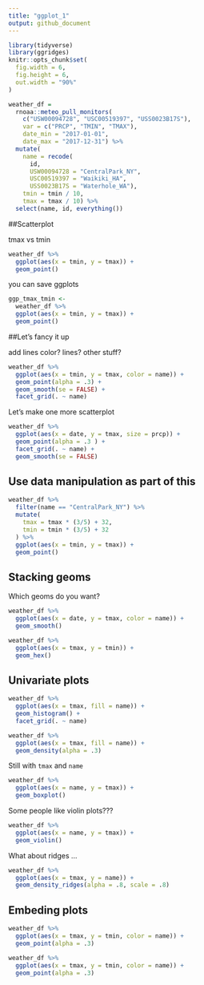 ```yaml
---
title: "ggplot_1"
output: github_document
---
```


```r
library(tidyverse)
library(ggridges)
knitr::opts_chunk$set(
  fig.width = 6,
  fig.height = 6,
  out.width = "90%"
)
```


```r
weather_df = 
  rnoaa::meteo_pull_monitors(
    c("USW00094728", "USC00519397", "USS0023B17S"),
    var = c("PRCP", "TMIN", "TMAX"), 
    date_min = "2017-01-01",
    date_max = "2017-12-31") %>%
  mutate(
    name = recode(
      id, 
      USW00094728 = "CentralPark_NY", 
      USC00519397 = "Waikiki_HA",
      USS0023B17S = "Waterhole_WA"),
    tmin = tmin / 10,
    tmax = tmax / 10) %>%
  select(name, id, everything())
```

##Scatterplot

tmax vs tmin

```r
weather_df %>% 
  ggplot(aes(x = tmin, y = tmax)) +
  geom_point()
```

you can save ggplots

```r
ggp_tmax_tmin <- 
  weather_df %>% 
  ggplot(aes(x = tmin, y = tmax)) +
  geom_point()
```

##Let's fancy it up

add lines color? lines? other stuff?

```r
weather_df %>% 
  ggplot(aes(x = tmin, y = tmax, color = name)) +
  geom_point(alpha = .3) +
  geom_smooth(se = FALSE) +
  facet_grid(. ~ name)
```


Let's make one more scatterplot

```r
weather_df %>% 
  ggplot(aes(x = date, y = tmax, size = prcp)) +
  geom_point(alpha = .3 ) +
  facet_grid(. ~ name) +
  geom_smooth(se = FALSE)
```

## Use data manipulation as part of this

```r
weather_df %>%
  filter(name == "CentralPark_NY") %>% 
  mutate(
    tmax = tmax * (3/5) + 32,
    tmin = tmin * (3/5) + 32
  ) %>% 
  ggplot(aes(x = tmin, y = tmax)) +
  geom_point()
```

## Stacking geoms

Which geoms do you want?

```r
weather_df %>% 
  ggplot(aes(x = date, y = tmax, color = name)) +
  geom_smooth()
```

```r
weather_df %>% 
  ggplot(aes(x = tmax, y = tmin)) +
  geom_hex()
```

## Univariate plots

```r
weather_df %>% 
  ggplot(aes(x = tmax, fill = name)) +
  geom_histogram() +
  facet_grid(. ~ name)
```

```r
weather_df %>% 
  ggplot(aes(x = tmax, fill = name)) +
  geom_density(alpha = .3)
```


Still with `tmax` and `name`

```r
weather_df %>% 
  ggplot(aes(x = name, y = tmax)) +
  geom_boxplot()
```

Some people like violin plots???

```r
weather_df %>% 
  ggplot(aes(x = name, y = tmax)) +
  geom_violin()
```

What about ridges ...

```r
weather_df %>% 
  ggplot(aes(x = tmax, y = name)) +
  geom_density_ridges(alpha = .8, scale = .8)
```

## Embeding plots

```r
weather_df %>% 
  ggplot(aes(x = tmax, y = tmin, color = name)) +
  geom_point(alpha = .3)
```


```r
weather_df %>% 
  ggplot(aes(x = tmax, y = tmin, color = name)) +
  geom_point(alpha = .3)
```


